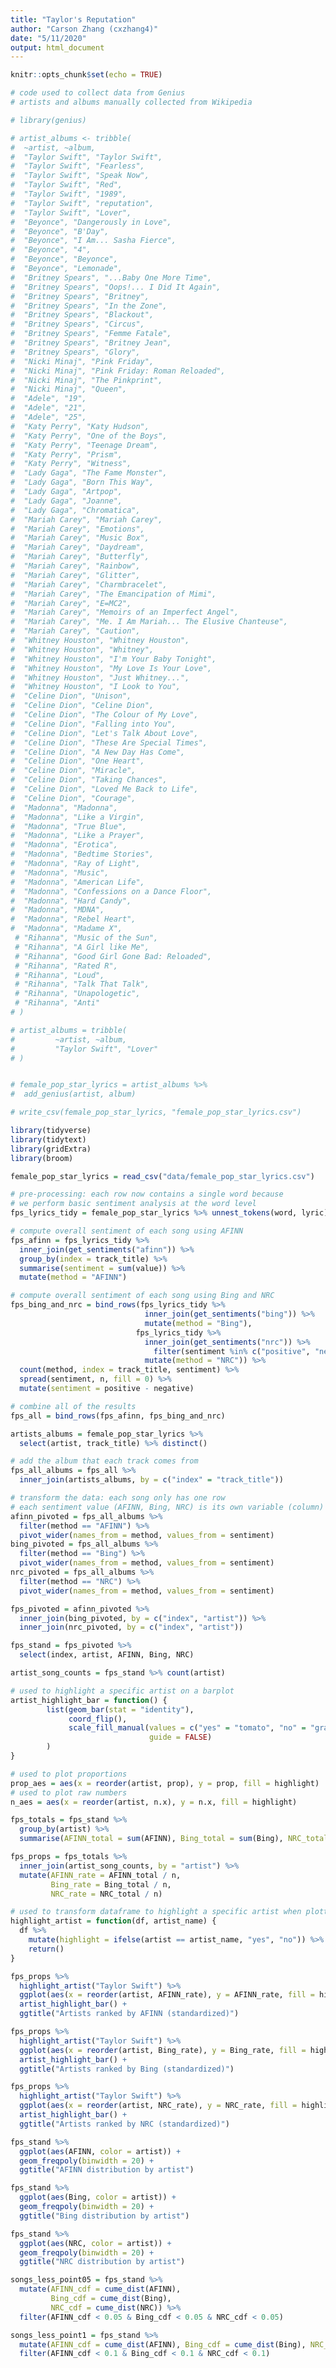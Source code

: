 ```yaml
---
title: "Taylor's Reputation"
author: "Carson Zhang (cxzhang4)"
date: "5/11/2020"
output: html_document
---
```


```r
knitr::opts_chunk$set(echo = TRUE)
```

```r
# code used to collect data from Genius
# artists and albums manually collected from Wikipedia

# library(genius)

# artist_albums <- tribble(
#  ~artist, ~album,
#  "Taylor Swift", "Taylor Swift",
#  "Taylor Swift", "Fearless",
#  "Taylor Swift", "Speak Now",
#  "Taylor Swift", "Red",
#  "Taylor Swift", "1989",
#  "Taylor Swift", "reputation",
#  "Taylor Swift", "Lover",
#  "Beyonce", "Dangerously in Love",
#  "Beyonce", "B'Day",
#  "Beyonce", "I Am... Sasha Fierce",
#  "Beyonce", "4",
#  "Beyonce", "Beyonce",
#  "Beyonce", "Lemonade",
#  "Britney Spears", "...Baby One More Time",
#  "Britney Spears", "Oops!... I Did It Again",
#  "Britney Spears", "Britney",
#  "Britney Spears", "In the Zone",
#  "Britney Spears", "Blackout",
#  "Britney Spears", "Circus",
#  "Britney Spears", "Femme Fatale",
#  "Britney Spears", "Britney Jean",
#  "Britney Spears", "Glory",
#  "Nicki Minaj", "Pink Friday",
#  "Nicki Minaj", "Pink Friday: Roman Reloaded",
#  "Nicki Minaj", "The Pinkprint",
#  "Nicki Minaj", "Queen",
#  "Adele", "19",
#  "Adele", "21",
#  "Adele", "25",
#  "Katy Perry", "Katy Hudson",
#  "Katy Perry", "One of the Boys",
#  "Katy Perry", "Teenage Dream",
#  "Katy Perry", "Prism",
#  "Katy Perry", "Witness",
#  "Lady Gaga", "The Fame Monster",
#  "Lady Gaga", "Born This Way",
#  "Lady Gaga", "Artpop",
#  "Lady Gaga", "Joanne",
#  "Lady Gaga", "Chromatica",
#  "Mariah Carey", "Mariah Carey",
#  "Mariah Carey", "Emotions",
#  "Mariah Carey", "Music Box",
#  "Mariah Carey", "Daydream",
#  "Mariah Carey", "Butterfly",
#  "Mariah Carey", "Rainbow",
#  "Mariah Carey", "Glitter",
#  "Mariah Carey", "Charmbracelet",
#  "Mariah Carey", "The Emancipation of Mimi",
#  "Mariah Carey", "E=MC2",
#  "Mariah Carey", "Memoirs of an Imperfect Angel",
#  "Mariah Carey", "Me. I Am Mariah... The Elusive Chanteuse",
#  "Mariah Carey", "Caution",
#  "Whitney Houston", "Whitney Houston",
#  "Whitney Houston", "Whitney",
#  "Whitney Houston", "I'm Your Baby Tonight",
#  "Whitney Houston", "My Love Is Your Love",
#  "Whitney Houston", "Just Whitney...",
#  "Whitney Houston", "I Look to You",
#  "Celine Dion", "Unison",
#  "Celine Dion", "Celine Dion",
#  "Celine Dion", "The Colour of My Love",
#  "Celine Dion", "Falling into You",
#  "Celine Dion", "Let's Talk About Love",
#  "Celine Dion", "These Are Special Times",
#  "Celine Dion", "A New Day Has Come",
#  "Celine Dion", "One Heart",
#  "Celine Dion", "Miracle",
#  "Celine Dion", "Taking Chances",
#  "Celine Dion", "Loved Me Back to Life",
#  "Celine Dion", "Courage",
#  "Madonna", "Madonna",
#  "Madonna", "Like a Virgin",
#  "Madonna", "True Blue",
#  "Madonna", "Like a Prayer",
#  "Madonna", "Erotica",
#  "Madonna", "Bedtime Stories",
#  "Madonna", "Ray of Light",
#  "Madonna", "Music",
#  "Madonna", "American Life",
#  "Madonna", "Confessions on a Dance Floor",
#  "Madonna", "Hard Candy",
#  "Madonna", "MDNA",
#  "Madonna", "Rebel Heart",
#  "Madonna", "Madame X",
 # "Rihanna", "Music of the Sun",
 # "Rihanna", "A Girl like Me",
 # "Rihanna", "Good Girl Gone Bad: Reloaded",
 # "Rihanna", "Rated R",
 # "Rihanna", "Loud",
 # "Rihanna", "Talk That Talk",
 # "Rihanna", "Unapologetic",
 # "Rihanna", "Anti"
# )

# artist_albums = tribble(
#         ~artist, ~album,
#         "Taylor Swift", "Lover"
# )


# female_pop_star_lyrics = artist_albums %>%
#  add_genius(artist, album)

# write_csv(female_pop_star_lyrics, "female_pop_star_lyrics.csv")
```

```r
library(tidyverse)
library(tidytext)
library(gridExtra)
library(broom)
```

```r
female_pop_star_lyrics = read_csv("data/female_pop_star_lyrics.csv")

# pre-processing: each row now contains a single word because
# we perform basic sentiment analysis at the word level
fps_lyrics_tidy = female_pop_star_lyrics %>% unnest_tokens(word, lyric)
```

```r
# compute overall sentiment of each song using AFINN
fps_afinn = fps_lyrics_tidy %>%
  inner_join(get_sentiments("afinn")) %>%
  group_by(index = track_title) %>%
  summarise(sentiment = sum(value)) %>%
  mutate(method = "AFINN")

# compute overall sentiment of each song using Bing and NRC
fps_bing_and_nrc = bind_rows(fps_lyrics_tidy %>%
                              inner_join(get_sentiments("bing")) %>%
                              mutate(method = "Bing"),
                            fps_lyrics_tidy %>% 
                              inner_join(get_sentiments("nrc")) %>%
                                filter(sentiment %in% c("positive", "negative")) %>%
                              mutate(method = "NRC")) %>%
  count(method, index = track_title, sentiment) %>%
  spread(sentiment, n, fill = 0) %>%
  mutate(sentiment = positive - negative)

# combine all of the results
fps_all = bind_rows(fps_afinn, fps_bing_and_nrc)
```

```r
artists_albums = female_pop_star_lyrics %>% 
  select(artist, track_title) %>% distinct()

# add the album that each track comes from
fps_all_albums = fps_all %>% 
  inner_join(artists_albums, by = c("index" = "track_title"))

# transform the data: each song only has one row
# each sentiment value (AFINN, Bing, NRC) is its own variable (column)
afinn_pivoted = fps_all_albums %>% 
  filter(method == "AFINN") %>% 
  pivot_wider(names_from = method, values_from = sentiment)
bing_pivoted = fps_all_albums %>% 
  filter(method == "Bing") %>% 
  pivot_wider(names_from = method, values_from = sentiment)
nrc_pivoted = fps_all_albums %>% 
  filter(method == "NRC") %>% 
  pivot_wider(names_from = method, values_from = sentiment)

fps_pivoted = afinn_pivoted %>% 
  inner_join(bing_pivoted, by = c("index", "artist")) %>% 
  inner_join(nrc_pivoted, by = c("index", "artist"))
```

```r
fps_stand = fps_pivoted %>% 
  select(index, artist, AFINN, Bing, NRC)
```

```r
artist_song_counts = fps_stand %>% count(artist)
```

```r
# used to highlight a specific artist on a barplot
artist_highlight_bar = function() {
        list(geom_bar(stat = "identity"),
             coord_flip(),
             scale_fill_manual(values = c("yes" = "tomato", "no" = "gray"),
                               guide = FALSE)
        )
}

# used to plot proportions
prop_aes = aes(x = reorder(artist, prop), y = prop, fill = highlight)
# used to plot raw numbers
n_aes = aes(x = reorder(artist, n.x), y = n.x, fill = highlight)
```

```r
fps_totals = fps_stand %>% 
  group_by(artist) %>% 
  summarise(AFINN_total = sum(AFINN), Bing_total = sum(Bing), NRC_total = sum(NRC))

fps_props = fps_totals %>%
  inner_join(artist_song_counts, by = "artist") %>% 
  mutate(AFINN_rate = AFINN_total / n, 
         Bing_rate = Bing_total / n, 
         NRC_rate = NRC_total / n)
```

```r
# used to transform dataframe to highlight a specific artist when plotting
highlight_artist = function(df, artist_name) {
  df %>% 
    mutate(highlight = ifelse(artist == artist_name, "yes", "no")) %>%
    return()
}
```

```r
fps_props %>%
  highlight_artist("Taylor Swift") %>%
  ggplot(aes(x = reorder(artist, AFINN_rate), y = AFINN_rate, fill = highlight)) +
  artist_highlight_bar() +
  ggtitle("Artists ranked by AFINN (standardized)")

fps_props %>%
  highlight_artist("Taylor Swift") %>%
  ggplot(aes(x = reorder(artist, Bing_rate), y = Bing_rate, fill = highlight)) +
  artist_highlight_bar() +
  ggtitle("Artists ranked by Bing (standardized)")

fps_props %>%
  highlight_artist("Taylor Swift") %>%
  ggplot(aes(x = reorder(artist, NRC_rate), y = NRC_rate, fill = highlight)) +
  artist_highlight_bar() +
  ggtitle("Artists ranked by NRC (standardized)")
```

```r
fps_stand %>%
  ggplot(aes(AFINN, color = artist)) +
  geom_freqpoly(binwidth = 20) +
  ggtitle("AFINN distribution by artist")

fps_stand %>%
  ggplot(aes(Bing, color = artist)) +
  geom_freqpoly(binwidth = 20) +
  ggtitle("Bing distribution by artist")

fps_stand %>%
  ggplot(aes(NRC, color = artist)) +
  geom_freqpoly(binwidth = 20) +
  ggtitle("NRC distribution by artist")
```

```r
songs_less_point05 = fps_stand %>% 
  mutate(AFINN_cdf = cume_dist(AFINN), 
         Bing_cdf = cume_dist(Bing), 
         NRC_cdf = cume_dist(NRC)) %>%
  filter(AFINN_cdf < 0.05 & Bing_cdf < 0.05 & NRC_cdf < 0.05)
```

```r
songs_less_point1 = fps_stand %>% 
  mutate(AFINN_cdf = cume_dist(AFINN), Bing_cdf = cume_dist(Bing), NRC_cdf = cume_dist(NRC)) %>%
  filter(AFINN_cdf < 0.1 & Bing_cdf < 0.1 & NRC_cdf < 0.1)
```









